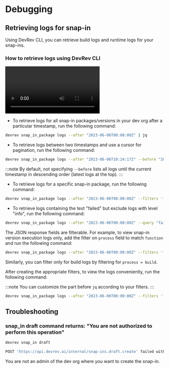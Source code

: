 # Debugging

## Retrieving logs for snap-in

Using DevRev CLI, you can retrieve build logs and runtime logs for your snap-ins.

### How to retrieve logs using DevRev CLI

<Video>
  url="https://www.youtube.com/embed/5W70bbHxEJU"
  title="🎥 Video: View Snap-in logs via DevRev CLI"
</Video>

- To retrieve logs for all snap-in packages/versions in your dev org after a particular timestamp, run the following command:

```bash
devrev snap_in_package logs --after "2023-06-06T00:00:00Z" | jq
```

- To retrieve logs between two timestamps and use a cursor for pagination, run the following command:

```bash
devrev snap_in_package logs --after "2023-06-06T10:24:17Z" --before "2023-06-07T00:00:00Z" --cursor cursor_from_previous_page | jq | code -
```

:::note
By default, not specifying `--before` lists all logs until the current timestamp in descending order (latest logs at the top).
:::

- To retrieve logs for a specific snap-in package, run the following command:

```bash
devrev snap_in_package logs --after "2023-06-06T00:00:00Z" --filters '{"snap_in_package": {"values": ["don:integration:dvrv-us-1:devo/abcd:snap_in_package/abcdef"]}}' | jq | code -
```

- To retrieve logs containing the text "failed" but exclude logs with level "info", run the following command:

```bash
devrev snap_in_package logs --after "2023-06-06T00:00:00Z" --query "failed" --filters '{"level": {"values": ["info"], "exclude": true}}' | jq | code -
```

The JSON response fields are filterable. For example, to view snap-in version execution logs only, add the filter on `process` field to match `function` and run the following command:

```bash
devrev snap_in_package logs --after "2023-06-06T00:00:00Z" --filters '{"snap_in_version": {"values": ["don:integration:dvrv-us-1:devo/abcd:snap_in_package/abcdef:snap_in_version/abcdef"]}, "process":{"values": ["function"]}}' | jq | code -
```

Similarly, you can filter only for build logs by filtering for `process = build`.

After creating the appropriate filters, to view the logs conveniently, run the following command:

:::note
You can customize the part before `jq` according to your filters.
:::

```bash
devrev snap_in_package logs --after "2023-06-06T00:00:00Z" --filters '{}' | jq -r '["total", .log_summary.total.value, "next_cursor", .next_cursor], (.logs[] | [.level,.timestamp,.msg]) | @tsv' | code -
```

## Troubleshooting

### snap_in draft command returns: "You are not authorized to perform this operation"

```bash
devrev snap_in draft

POST 'https://api.devrev.ai/internal/snap-ins.draft.create' failed with 403 Forbidden, {"debug_message":"Unauthorized You are not authorized to perform this operation. Ref: bc7b7f58-148c-479c-b0a6-b4cbe43dd8a6","message":"Forbidden","type":"forbidden"}
```

You are not an admin of the dev org where you want to create the snap-in.
